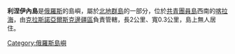 '''利涅伊內島'''是[[俄羅斯|俄羅斯]]的島嶼，屬於[[北地群島|北地群島]]的一部分，位於[[共青團員島|共青團員島]]西南的[[喀拉海|喀拉海]]，由[[克拉斯諾亞爾斯克邊疆區|克拉斯諾亞爾斯克邊疆區]]負責管轄，長2公里、寬0.3公里，島上無人居住。

{{Russia-geo-stub}}
[[Category:俄羅斯島嶼|Category:俄羅斯島嶼]]